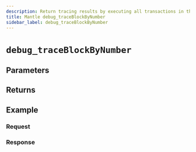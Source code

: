 ```yaml
---
description: Return tracing results by executing all transactions in the specified block number.
title: Mantle debug_traceBlockByNumber
sidebar_label: debug_traceBlockByNumber
---
```



# `debug_traceBlockByNumber`


<Description />

## Parameters


<Params />

## Returns


<Returns />

## Example


<Example />

### Request


<Request />

### Response


<Response />
